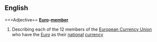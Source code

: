 ==English==
===Adjective==
'''[[Euro]]-[[member]]'''
#Describing each of the 12 members of the [[European Currency Union]] who have the [[Euro]] as their [[national]] [[currency]]